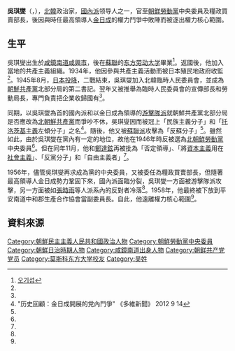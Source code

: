 {{noteTA
|G1=Country
|1=zh:北朝鮮; zh-cn:朝鲜; zh-tw:朝鮮; zh-hk:朝鮮; zh-sg:朝鲜;
}}

'''吳琪燮'''（{{lang|ko|오기섭}}，{{bd|1903年||?|}}），[[北韓|北韓]]政治家，[[南朝鲜劳动党|國內派]]领导人之一，官至[[朝鮮勞動黨|朝鮮勞動黨]]中央委員及糧政買賣部長，後因與時任最高領導人[[金日成|金日成]]的權力鬥爭中敗陣而被逐出權力核心範圍。

==生平==
吳琪燮出生於[[咸鏡南道|咸鏡南道]][[咸興市|咸興市]]，後在[[蘇聯|蘇聯]]的[[东方劳动大学|东方劳动大学]]畢業<ref name="daum">[http://100.daum.net/encyclopedia/view.do?docid=b16a0397a 오기섭]{{Dead link|date=2018年10月 |bot=InternetArchiveBot |fix-attempted=yes }}</ref>。返國後，他加入當地的共產主義組織。1934年，他因參與共產主義活動而被日本殖民地政府收監<ref name="daum"/>。1945年8月，[[日本投降|日本投降]]，二戰結束，吳琪燮加入北韓臨時人民委員會，並成為[[朝鮮共產黨|朝鮮共產黨]]北部分局的第二書記。翌年又被推舉為臨時人民委員會的宣傳部長和勞動局長，專門負責把企業收歸國有<ref name="daum"/>。

同期，以吳琪燮為首的國內派和以金日成為領導的[[游擊隊派|游擊隊派]]就朝鮮共產黨北部分局是否應改為[[北朝鮮共產黨|北朝鮮共產黨]]而爭吵不休，吳琪燮因而被冠上「民族主義分子」和「[[托洛茨基主義|托洛茨基主義]]左傾分子」之名<ref name="多維">"历史回顧：金日成開展的党內鬥爭" 《多維新聞》 2012 9 14</ref>。隨後，他又被[[蘇聯派|蘇聯派]]攻擊為「反蘇分子」<ref name="多維"/>。雖然如此，由於吳琪燮在黨內有一定的地位，故他在1946年時反被選為[[北朝鮮勞動黨|北朝鮮勞動黨]]中央委員<ref name="多維"/>。但在同年11月，他和[[鄭達鉉|鄭達鉉]]再被批為「否定領導」、「將[[資本主義|資本主義]]用在[[社會主義|社會主義]]」、「反黨分子」和「自由主義者」<ref name="多維"/>。

1956年，儘管吳琪燮再求成為黨的中央委員，又被委任為糧政買賣部長，但隨著最高領導人金日成勢力鞏固下來，國內派面臨分裂，吳琪燮一方面被游擊隊派攻擊，另一方面被如[[張時雨|張時雨]]等人派系內的反對者冷落<ref name="多維"/>。1958年，他最終被下放到平安南道中和郡生產合作協會當副委員長。自此，他遠離權力核心範圍<ref name="多維"/>。

==資料來源==
{{reflist}}

{{DEFAULTSORT:W}}
[[Category:朝鮮民主主義人民共和國政治人物|Category:朝鮮民主主義人民共和國政治人物]]
[[Category:朝鮮勞動黨中央委員|Category:朝鮮勞動黨中央委員]]
[[Category:朝鮮日治時期人物|Category:朝鮮日治時期人物]]
[[Category:咸鏡南道出身人物|Category:咸鏡南道出身人物]]
[[Category:朝鲜共产党党员|Category:朝鲜共产党党员]]
[[Category:莫斯科东方大学校友|Category:莫斯科东方大学校友]]
[[Category:吴姓|Category:吴姓]]